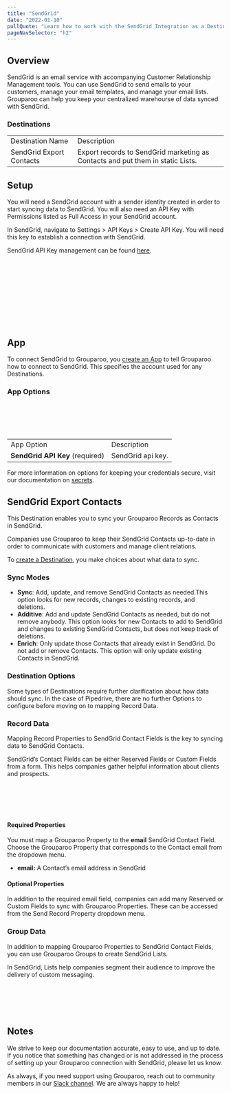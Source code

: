 ```yaml
---
title: "SendGrid"
date: "2022-01-10"
pullQuote: "Learn how to work with the SendGrid Integration as a Destination."
pageNavSelector: "h2"
---
```


<PluginDocsLinks plugin="Sendgrid" />

## Overview

SendGrid is an email service with accompanying Customer Relationship Management tools. You can use SendGrid to send emails to your customers, manage your email templates, and manage your email lists. Grouparoo can help you keep your centralized warehourse of data synced with SendGrid.

### Destinations

<table className="docTable">
  <tablebody>
    <tr>
      <td> Destination Name </td>
      <td> Description </td>
    </tr>
    <tr>
      <td>SendGrid Export Contacts</td>
      <td>
        Export records to SendGrid marketing as Contacts and put them in static
        Lists.
      </td>
    </tr>
  </tablebody>
</table>

## Setup

You will need a SendGrid account with a sender identity created in order to start syncing data to SendGrid. You will also need an API Key with Permissions listed as Full Access in your SendGrid account.

In SendGrid, navigate to Settings > API Keys > Create API Key. You will need this key to establish a connection with SendGrid.

SendGrid API Key management can be found [here](https://app.sendgrid.com/settings/api_keys).

<ImageInBrowserFrame
  src="/images/docs/integrations/sendgrid/setup/setup-1.png"
  alt="API Keys"
  width={720}
  height={134}
/>
<br></br>
<br></br>

<ImageInBrowserFrame
  src="/images/docs/integrations/sendgrid/setup/setup-2.png"
  alt="API Keys"
  width={720}
  height={256}
/>
<br></br>
<br></br>

## App

To connect SendGrid to Grouparoo, you [create an App](https://www.grouparoo.com/docs/config/apps) to tell Grouparoo how to connect to SendGrid. This specifies the account used for any Destinations.

### App Options

<ImageInBrowserFrame
  src="/images/docs/integrations/sendgrid/app/options.png"
  alt="Sendgrid App Options"
  width={720}
  height={101}
/>
<br></br>
<br></br>

<table className="docTable">
  <tablebody>
    <tr>
      <td>App Option</td>
      <td>Description</td>
    </tr>
    <tr>
      <td>
        <strong>SendGrid API Key</strong> (required)
      </td>
      <td>SendGrid api key.</td>
    </tr>
  </tablebody>
</table>

For more information on options for keeping your credentials secure, visit our documentation on [secrets](/docs/deployment/secrets).

## SendGrid Export Contacts

This Destination enables you to sync your Grouparoo Records as Contacts in SendGrid.

Companies use Grouparoo to keep their SendGrid Contacts up-to-date in order to communicate with customers and manage client relations.

To [create a Destination](/docs/config/destinations), you make choices about what data to sync.

### Sync Modes

- **Sync**: Add, update, and remove SendGrid Contacts as needed.This option looks for new records, changes to existing records, and deletions.
- **Additive**: Add and update SendGrid Contacts as needed, but do not remove anybody. This option looks for new Contacts to add to SendGrid and changes to existing SendGrid Contacts, but does not keep track of deletions.
- **Enrich**: Only update those Contacts that already exist in SendGrid. Do not add or remove Contacts. This option will only update existing Contacts in SendGrid.

### Destination Options

Some types of Destinations require further clarification about how data should sync. In the case of Pipedrive, there are no further Options to configure before moving on to mapping Record Data.

### Record Data

Mapping Record Properties to SendGrid Contact Fields is the key to syncing data to SendGrid Contacts.

SendGrid’s Contact Fields can be either Reserved Fields or Custom Fields from a form. This helps companies gather helpful information about clients and prospects.

<ImageInBrowserFrame
  src="/images/docs/integrations/sendgrid/export-contacts/record-data.png"
  alt="Sendgrid Export Contacts Record Data"
  width={720}
  height={356}
/>
<br></br>
<br></br>

#### Required Properties

You must map a Grouparoo Property to the **email** SendGrid Contact Field. Choose the Grouparoo Property that corresponds to the Contact email from the dropdown menu.

- **email:** A Contact’s email address in SendGrid

#### Optional Properties

In addition to the required email field, companies can add many Reserved or Custom Fields to sync with Grouparoo Properties. These can be accessed from the Send Record Property dropdown menu.

### Group Data

In addition to mapping Grouparoo Properties to SendGrid Contact Fields, you can use Grouparoo Groups to create SendGrid Lists.

In SendGrid, Lists help companies segment their audience to improve the delivery of custom messaging.

<ImageInBrowserFrame
  src="/images/docs/integrations/sendgrid/export-contacts/group-data.png"
  alt="Sendgrid Export Contacts Group Data"
  width={720}
  height={201}
/>
<br></br>
<br></br>

## Notes

We strive to keep our documentation accurate, easy to use, and up to date. If you notice that something has changed or is not addressed in the process of setting up your Grouparoo connection with SendGrid, please let us know.

As always, if you need support using Grouparoo, reach out to community members in our [Slack channel](https://www.grouparoo.com/chat). We are always happy to help!
